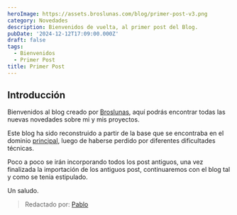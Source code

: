 ```yaml
---
heroImage: https://assets.broslunas.com/blog/primer-post-v3.png
category: Novedades
description: Bienvenidos de vuelta, al primer post del Blog.
pubDate: '2024-12-12T17:09:00.000Z'
draft: false
tags:
  - Bienvenidos
  - Primer Post
title: Primer Post
---
```

## Introducción
Bienvenidos al blog creado por [Broslunas](https://broslunas.com), aquí podrás encontrar todas las nuevas novedades sobre mi y mis proyectos.

Este blog ha sido reconstruido a partir de la base que se encontraba en el dominio [principal](https://broslunas.com), luego de haberse perdido por diferentes dificultades técnicas.

Poco a poco se irán incorporando todos los post antiguos, una vez finalizada la importación de los antiguos post, continuaremos con el blog tal y como se tenia estipulado.

Un saludo.
> Redactado por: [Pablo](mailto:pablo@broslunas.com)